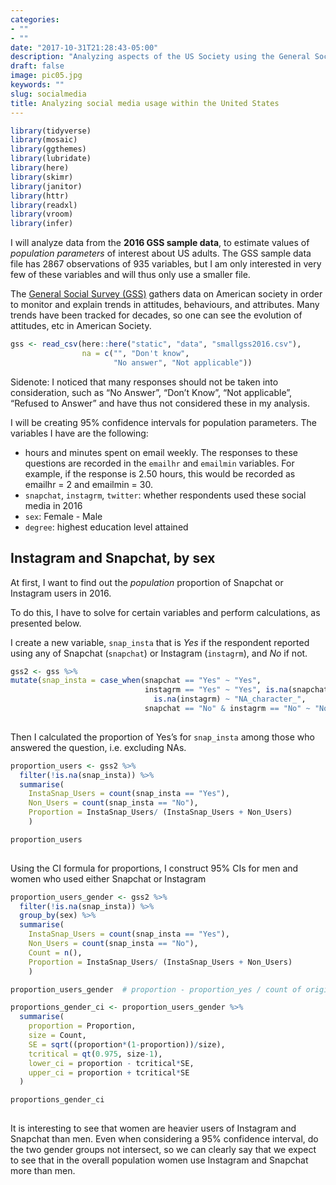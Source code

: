 ```yaml
---
categories:
- ""
- ""
date: "2017-10-31T21:28:43-05:00"
description: "Analyzing aspects of the US Society using the General Social Survey"
draft: false
image: pic05.jpg
keywords: ""
slug: socialmedia
title: Analyzing social media usage within the United States
---
```


```r
library(tidyverse)  
library(mosaic)
library(ggthemes)
library(lubridate)
library(here)
library(skimr)
library(janitor)
library(httr)
library(readxl)
library(vroom)
library(infer)
```

I will analyze data from the **2016 GSS sample data**, to estimate values of *population parameters* of interest about US adults. The GSS sample data file has 2867 observations of 935 variables, but I am only interested in very few of these variables and will thus only use a smaller file.

The [General Social Survey (GSS)](http://www.gss.norc.org/) gathers data on American society in order to monitor and explain trends in attitudes, behaviours, and attributes. Many trends have been tracked for decades, so one can see the evolution of attitudes, etc in American Society.


```r
gss <- read_csv(here::here("static", "data", "smallgss2016.csv"), 
                na = c("", "Don't know",
                       "No answer", "Not applicable"))
```

Sidenote: I noticed that many responses should not be taken into consideration, such as "No Answer", "Don't Know", "Not applicable", "Refused to Answer" and have thus not considered these in my analysis. 

I will be creating 95% confidence intervals for population parameters. The variables I have are the following:

- hours and minutes spent on email weekly. The responses to these questions are recorded in the `emailhr` and `emailmin` variables. For example, if the response is 2.50 hours, this would be recorded as emailhr = 2 and emailmin = 30.
- `snapchat`, `instagrm`, `twitter`: whether respondents used these social media in 2016
- `sex`: Female - Male
- `degree`: highest education level attained

## Instagram and Snapchat, by sex

At first, I want to find out the *population* proportion of Snapchat or Instagram users in 2016.

To do this, I have to solve for certain variables and perform calculations, as presented below. 

I create a  new variable, `snap_insta` that is *Yes* if the respondent reported using any of Snapchat (`snapchat`) or Instagram (`instagrm`), and *No* if not. 

```r

gss2 <- gss %>% 
mutate(snap_insta = case_when(snapchat == "Yes" ~ "Yes", 
                              instagrm == "Yes" ~ "Yes", is.na(snapchat) & 
                                is.na(instagrm) ~ "NA_character_",
                              snapchat == "No" & instagrm == "No" ~ "No"))               
  
```

Then I calculated the proportion of Yes’s for `snap_insta` among those who answered the question, i.e. excluding NAs.

```r

proportion_users <- gss2 %>% 
  filter(!is.na(snap_insta)) %>% 
  summarise( 
    InstaSnap_Users = count(snap_insta == "Yes"),
    Non_Users = count(snap_insta == "No"),
    Proportion = InstaSnap_Users/ (InstaSnap_Users + Non_Users)
    )

proportion_users
  
```

Using the CI formula for proportions, I construct 95% CIs for men and women who used either Snapchat or Instagram

```r

proportion_users_gender <- gss2 %>% 
  filter(!is.na(snap_insta)) %>% 
  group_by(sex) %>% 
  summarise(
    InstaSnap_Users = count(snap_insta == "Yes"),
    Non_Users = count(snap_insta == "No"),
    Count = n(),
    Proportion = InstaSnap_Users/ (InstaSnap_Users + Non_Users)
    )

proportion_users_gender  # proportion - proportion_yes / count of original value

proportions_gender_ci <- proportion_users_gender %>% 
  summarise(
    proportion = Proportion,
    size = Count,
    SE = sqrt((proportion*(1-proportion))/size),
    tcritical = qt(0.975, size-1),
    lower_ci = proportion - tcritical*SE,
    upper_ci = proportion + tcritical*SE
  )

proportions_gender_ci
  
```

It is interesting to see that women are heavier users of Instagram and Snapchat than men. Even when considering a 95% confidence interval, do the two gender groups not intersect, so we can clearly say that we expect to see that in the overall population women use Instagram and Snapchat more than men. 

